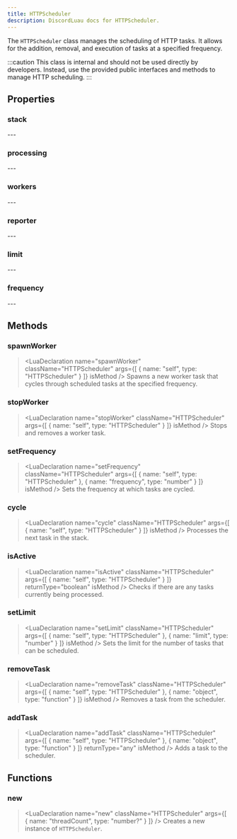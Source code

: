 ```yaml
---
title: HTTPScheduler
description: DiscordLuau docs for HTTPScheduler.
---
```

[//]: # (This file was automatically compiled through the Generator luau code under this repository)
[//]: # (if you want to edit the documentation of discord-luau, please write changes)
[//]: # (to the discord-luau repository itself, we extract the comments from discord-luau and translate)
[//]: # (them into markdown files that Nextra can interpret!)

[//]: # (----- DOCUMENT IMPORTS ----- )


[//]: # (----- DOCUMENT DESCRIPTION ----- )

The `HTTPScheduler` class manages the scheduling of HTTP tasks. It allows for the addition, removal, and execution of tasks at a specified frequency.

:::caution
This class is internal and should not be used directly by developers. Instead, use the provided public interfaces and methods to manage HTTP scheduling.
:::

[//]: # (----- DOCUMENT PROPERTIES ----- )

## Properties

### stack

<LuaProperty name="HTTPScheduler.stack" type="{ () -> () }" />
---
	
### processing

<LuaProperty name="HTTPScheduler.processing" type="{ boolean }" />
---
	
### workers

<LuaProperty name="HTTPScheduler.workers" type="{ thread }" />
---
	
### reporter

<LuaProperty name="HTTPScheduler.reporter" type="Vendor.Console" />
---
	
### limit

<LuaProperty name="HTTPScheduler.limit" type="number?" />
---
	
### frequency

<LuaProperty name="HTTPScheduler.frequency" type="number" />
---
	

[//]: # (----- DOCUMENT METHODS ----- )

## Methods

### spawnWorker

> <LuaDeclaration name="spawnWorker" className="HTTPScheduler" args={[ { name: "self", type: "HTTPScheduler" } ]} isMethod />
Spawns a new worker task that cycles through scheduled tasks at the specified frequency.
### stopWorker

> <LuaDeclaration name="stopWorker" className="HTTPScheduler" args={[ { name: "self", type: "HTTPScheduler" } ]} isMethod />
Stops and removes a worker task.
### setFrequency

> <LuaDeclaration name="setFrequency" className="HTTPScheduler" args={[ { name: "self", type: "HTTPScheduler" }, { name: "frequency", type: "number" } ]} isMethod />
Sets the frequency at which tasks are cycled.
### cycle

> <LuaDeclaration name="cycle" className="HTTPScheduler" args={[ { name: "self", type: "HTTPScheduler" } ]} isMethod />
Processes the next task in the stack.
### isActive

> <LuaDeclaration name="isActive" className="HTTPScheduler" args={[ { name: "self", type: "HTTPScheduler" } ]} returnType="boolean" isMethod />
Checks if there are any tasks currently being processed.
### setLimit

> <LuaDeclaration name="setLimit" className="HTTPScheduler" args={[ { name: "self", type: "HTTPScheduler" }, { name: "limit", type: "number" } ]} isMethod />
Sets the limit for the number of tasks that can be scheduled.
### removeTask

> <LuaDeclaration name="removeTask" className="HTTPScheduler" args={[ { name: "self", type: "HTTPScheduler" }, { name: "object", type: "function" } ]} isMethod />
Removes a task from the scheduler.
### addTask

> <LuaDeclaration name="addTask" className="HTTPScheduler" args={[ { name: "self", type: "HTTPScheduler" }, { name: "object", type: "function" } ]} returnType="any" isMethod />
Adds a task to the scheduler.

[//]: # (----- DOCUMENT FUNCTIONS ----- )

## Functions

### new

> <LuaDeclaration name="new" className="HTTPScheduler" args={[ { name: "threadCount", type: "number?" } ]} />
Creates a new instance of `HTTPScheduler`.


